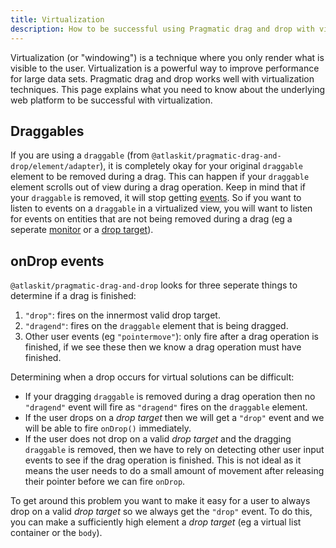 ```yaml
---
title: Virtualization
description: How to be successful using Pragmatic drag and drop with virtualized solutions.
---
```


Virtualization (or "windowing") is a technique where you only render what is visible to the user.
Virtualization is a powerful way to improve performance for large data sets. Pragmatic drag and drop
works well with virtualization techniques. This page explains what you need to know about the
underlying web platform to be successful with virtualization.

## Draggables

If you are using a `draggable` (from `@atlaskit/pragmatic-drag-and-drop/element/adapter`), it is
completely okay for your original `draggable` element to be removed during a drag. This can happen
if your `draggable` element scrolls out of view during a drag operation. Keep in mind that if your
`draggable` is removed, it will stop getting [events](/components/pragmatic-drag-and-drop/events).
So if you want to listen to events on a `draggable` in a virtualized view, you will want to listen
for events on entities that are not being removed during a drag (eg a seperate
[monitor](/components/pragmatic-drag-and-drop/monitors) or a
[drop target](/components/pragmatic-drag-and-drop/drop-targets)).

## onDrop events

`@atlaskit/pragmatic-drag-and-drop` looks for three seperate things to determine if a drag is
finished:

1. `"drop"`: fires on the innermost valid drop target.
2. `"dragend"`: fires on the `draggable` element that is being dragged.
3. Other user events (eg `"pointermove"`): only fire after a drag operation is finished, if we see
   these then we know a drag operation must have finished.

Determining when a drop occurs for virtual solutions can be difficult:

- If your dragging `draggable` is removed during a drag operation then no `"dragend"` event will
  fire as `"dragend"` fires on the `draggable` element.
- If the user drops on a _drop target_ then we will get a `"drop"` event and we will be able to fire
  `onDrop()` immediately.
- If the user does not drop on a valid _drop target_ and the dragging `draggable` is removed, then
  we have to rely on detecting other user input events to see if the drag operation is finished.
  This is not ideal as it means the user needs to do a small amount of movement after releasing
  their pointer before we can fire `onDrop`.

To get around this problem you want to make it easy for a user to always drop on a valid _drop
target_ so we always get the `"drop"` event. To do this, you can make a sufficiently high element a
_drop target_ (eg a virtual list container or the `body`).

